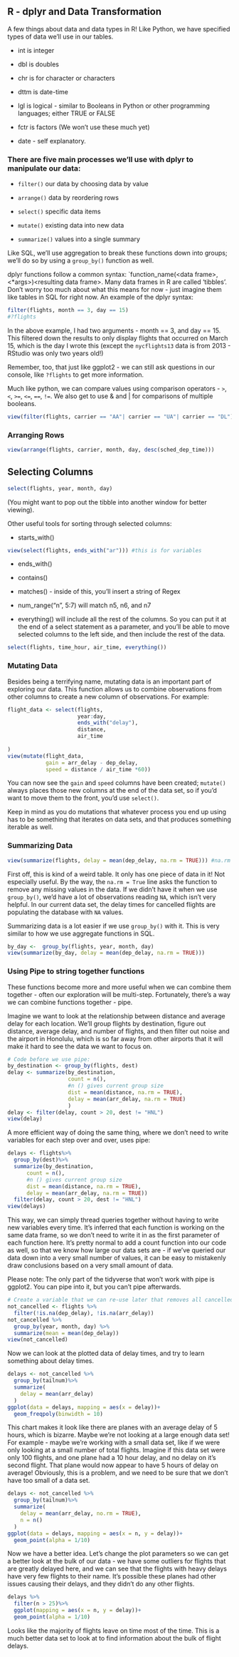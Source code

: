 ## R - dplyr and Data Transformation

A few things about data and data types in R! Like Python, we have specified types of data we'll use in our tables.

-   int is integer

-   dbl is doubles

-   chr is for character or characters

-   dttm is date-time

-   lgl is logical - similar to Booleans in Python or other programming languages; either TRUE or FALSE

-   fctr is factors (We won't use these much yet)

-   date - self explanatory.

### There are five main processes we'll use with dplyr to manipulate our data:

-   `filter()` our data by choosing data by value

-   `arrange()` data by reordering rows

-   `select()` specific data items

-   `mutate()` existing data into new data

-   `summarize()` values into a single summary

Like SQL, we'll use aggregation to break these functions down into groups; we'll do so by using a `group_by()` function as well.

dplyr functions follow a common syntax: \`function_name(\<data frame\>, \<\*args\>)\<resulting data frame\>. Many data frames in R are called 'tibbles'. Don't worry too much about what this means for now - just imagine them like tables in SQL for right now. An example of the dplyr syntax:

```{r}
filter(flights, month == 3, day == 15)
#?flights
```

In the above example, I had two arguments - month == 3, and day == 15. This filtered down the results to only display flights that occurred on March 15, which is the day I wrote this (except the `nycflights13` data is from 2013 - RStudio was only two years old!)

Remember, too, that just like ggplot2 - we can still ask questions in our console, like `?flights` to get more information.

Much like python, we can compare values using comparison operators - `>`, `<`, `>=`, `<=`, `==`, `!=`. We also get to use & and \| for comparisons of multiple booleans.

```{r}
view(filter(flights, carrier == "AA"| carrier == "UA"| carrier == "DL"))
```

### Arranging Rows

```{r}
view(arrange(flights, carrier, month, day, desc(sched_dep_time)))

```

## Selecting Columns

```{r}
select(flights, year, month, day)
```

(You might want to pop out the tibble into another window for better viewing).

Other useful tools for sorting through selected columns:

-   starts_with()
```{r}
view(select(flights, ends_with("ar"))) #this is for variables
```

-   ends_with()

-   contains()

-   matches() - inside of this, you'll insert a string of Regex

-   num_range("n", 5:7) will match n5, n6, and n7

-   everything() will include all the rest of the columns. So you can put it at the end of a select statement as a parameter, and you'll be able to move selected columns to the left side, and then include the rest of the data.
```{r}
select(flights, time_hour, air_time, everything())
```

### Mutating Data

Besides being a terrifying name, mutating data is an important part of exploring our data. This function allows us to combine observations from other columns to create a new column of observations. For example:

```{r}
flight_data <- select(flights,
                      year:day,
                      ends_with("delay"),
                      distance,
                      air_time
  
)
view(mutate(flight_data,
            gain = arr_delay - dep_delay,
            speed = distance / air_time *60))
```

You can now see the `gain` and `speed` columns have been created; `mutate()` always places those new columns at the end of the data set, so if you'd want to move them to the front, you'd use `select()`.

Keep in mind as you do mutations that whatever process you end up using has to be something that iterates on data sets, and that produces something iterable as well.

### Summarizing Data

```{r}
view(summarize(flights, delay = mean(dep_delay, na.rm = TRUE))) #na.rm means n/a removed

```

First off, this is kind of a weird table. It only has one piece of data in it! Not especially useful. By the way, the `na.rm = True` line asks the function to remove any missing values in the data. If we didn't have it when we use `group_by()`, we'd have a lot of observations reading `NA`, which isn't very helpful. In our current data set, the delay times for cancelled flights are populating the database with `NA` values.

Summarizing data is a lot easier if we use `group_by()` with it. This is very similar to how we use aggregate functions in SQL.

```{r}
by_day <-  group_by(flights, year, month, day)
view(summarize(by_day, delay = mean(dep_delay, na.rm = TRUE)))
```

### Using Pipe to string together functions

These functions become more and more useful when we can combine them together - often our exploration will be multi-step. Fortunately, there's a way we can combine functions together - pipe.

Imagine we want to look at the relationship between distance and average delay for each location. We'll group flights by destination, figure out distance, average delay, and number of flights, and then filter out noise and the airport in Honolulu, which is so far away from other airports that it will make it hard to see the data we want to focus on.

```{r}
# Code before we use pipe:
by_destination <- group_by(flights, dest)
delay <- summarize(by_destination,
                   count = n(),
                   #n () gives current group size
                   dist = mean(distance, na.rm = TRUE),
                   delay = mean(arr_delay, na.rm = TRUE)
                   )
delay <- filter(delay, count > 20, dest != "HNL")
view(delay)
```

A more efficient way of doing the same thing, where we don't need to write variables for each step over and over, uses pipe:

```{r}
delays <- flights%>%
  group_by(dest)%>%
  summarize(by_destination,
      count = n(),
      #n () gives current group size
      dist = mean(distance, na.rm = TRUE),
      delay = mean(arr_delay, na.rm = TRUE))
  filter(delay, count > 20, dest != "HNL")
view(delays)
```

This way, we can simply thread queries together without having to write new variables every time. It's inferred that each function is working on the same data frame, so we don't need to write it in as the first parameter of each function here. It's pretty normal to add a count function into our code as well, so that we know how large our data sets are - if we've queried our data down into a very small number of values, it can be easy to mistakenly draw conclusions based on a very small amount of data.

Please note: The only part of the tidyverse that won't work with pipe is ggplot2. You can pipe into it, but you can't pipe afterwards.

```{r}
# Create a variable that we can re-use later that removes all cancelled flights
not_cancelled <- flights %>%
  filter(!is.na(dep_delay), !is.na(arr_delay))
not_cancelled %>%
  group_by(year, month, day) %>%
  summarize(mean = mean(dep_delay))
view(not_cancelled)
```

Now we can look at the plotted data of delay times, and try to learn something about delay times.

```{r}
delays <- not_cancelled %>%
  group_by(tailnum)%>%
  summarize(
    delay = mean(arr_delay)
  )
ggplot(data = delays, mapping = aes(x = delay))+
  geom_freqpoly(binwidth = 10)
```

This chart makes it look like there are planes with an average delay of 5 hours, which is bizarre. Maybe we're not looking at a large enough data set! For example - maybe we're working with a small data set, like if we were only looking at a small number of total flights. Imagine if this data set were only 100 flights, and one plane had a 10 hour delay, and no delay on it's second flight. That plane would now appear to have 5 hours of delay on average! Obviously, this is a problem, and we need to be sure that we don't have too small of a data set.

```{r}
delays <- not_cancelled %>%
  group_by(tailnum)%>%
  summarize(
    delay = mean(arr_delay, no.rm = TRUE),
    n = n()
  )
ggplot(data = delays, mapping = aes(x = n, y = delay))+
  geom_point(alpha = 1/10)
```

Now we have a better idea. Let's change the plot parameters so we can get a better look at the bulk of our data - we have some outliers for flights that are greatly delayed here, and we can see that the flights with heavy delays have very few flights to their name. It's possible these planes had other issues causing their delays, and they didn't do any other flights.

```{r}
delays %>%
  filter(n > 25)%>%
  ggplot(mapping = aes(x = n, y = delay))+
  geom_point(alpha = 1/10)
```

Looks like the majority of flights leave on time most of the time. This is a much better data set to look at to find information about the bulk of flight delays.
